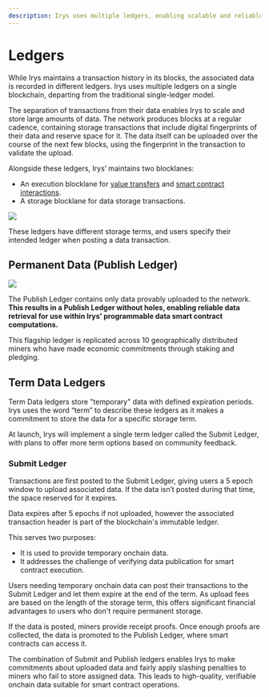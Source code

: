 ```yaml
---
description: Irys uses multiple ledgers, enabling scalable and reliable data management. The Publish and Submit Ledgers ensure verifiable, high-quality onchain data for smart contracts.
---
```



<LedgerTooltip />
<BlocklaneTooltip />
<EpochTooltip />

# Ledgers

While Irys maintains a transaction history in its blocks, the associated data is recorded in different ledgers. Irys uses multiple <a className="underline decoration-dashed" id="ledger">ledgers</a> on a single blockchain, departing from the traditional single-ledger model.

<Callout type="info" emoji="💡">
	The separation of transactions from their data enables Irys to scale and store large amounts of data. The
	network produces blocks at a regular cadence, containing storage transactions that include digital
	fingerprints of their data and reserve space for it. The data itself can be uploaded over the course of
	the next few blocks, using the fingerprint in the transaction to validate the upload.
</Callout>

Alongside these ledgers, Irys’ maintains two <a className="underline decoration-dashed" id="blocklane">blocklanes</a>:

- An execution blocklane for [value transfers](/protocol/transactions#value-transfers) and [smart contract interactions](/protocol/transactions#execution-transactions).
- A storage blocklane for data storage transactions.

<img className="rounded-2xl my-5" src="/diagrams/protocol/ledgers.jpg" />

These ledgers have different storage terms, and users specify their intended ledger when posting a data transaction.

## Permanent Data (Publish Ledger)

<img className="rounded-2xl my-5" src="/diagrams/protocol/publish-ledger.jpg" />

The Publish Ledger contains only data provably uploaded to the network. **This results in a Publish Ledger without holes, enabling reliable data retrieval for use within Irys’ programmable data smart contract computations.**

This flagship ledger is replicated across 10 geographically distributed miners who have made economic commitments through staking and pledging.

## Term Data Ledgers

Term Data ledgers store "temporary" data with defined expiration periods. Irys uses the word “term” to describe these ledgers as it makes a commitment to store the data for a specific storage term.

At launch, Irys will implement a single term ledger called the Submit Ledger, with plans to offer more term options based on community feedback.

### Submit Ledger

Transactions are first posted to the Submit Ledger, giving users a 5 <a className="underline decoration-dashed" id="epoch">epoch</a> window to upload associated data. If the data isn’t posted during that time, the space reserved for it expires.

<Callout type="info" emoji="💡">
	Data expires after 5 epochs if not uploaded, however the associated transaction header is part of the
	blockchain's immutable ledger.
</Callout>

This serves two purposes:

- It is used to provide temporary onchain data.
- It addresses the challenge of verifying data publication for smart contract execution.

Users needing temporary onchain data can post their transactions to the Submit Ledger and let them expire at the end of the term. As upload fees are based on the length of the storage term, this offers significant financial advantages to users who don't require permanent storage.

If the data is posted, miners provide receipt proofs. Once enough proofs are collected, the data is promoted to the Publish Ledger, where smart contracts can access it.

The combination of Submit and Publish ledgers enables Irys to make commitments about uploaded data and fairly apply slashing penalties to miners who fail to store assigned data. This leads to high-quality, verifiable onchain data suitable for smart contract operations.
